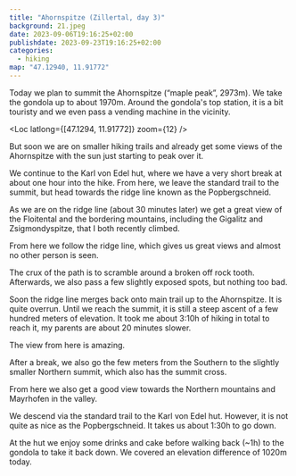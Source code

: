 ```yaml
---
title: "Ahornspitze (Zillertal, day 3)"
background: 21.jpeg
date: 2023-09-06T19:16:25+02:00
publishdate: 2023-09-23T19:16:25+02:00
categories:
  - hiking
map: "47.12940, 11.91772"
---
```


Today we plan to summit the Ahornspitze (“maple peak”, 2973m). We take the gondola up to about
1970m. Around the gondola's top station, it is a bit touristy and we even pass
a vending machine in the vicinity.

<Loc latlong={[47.1294, 11.91772]} zoom={12} />

<Gallery>
  <Rimg src="2.jpeg" caption="The gondola's top station." />
  <Rimg src="1.jpeg" caption="A vending machine in the mountains. 🤨" />
  <Rimg src="3.jpeg" alt="On a wide trail." />
</Gallery>

But soon we are on smaller hiking trails and already get some views of the
Ahornspitze with the sun just starting to peak over it.

<Rimg src="4.jpeg" alt="Sun peaking over the Ahornspitze." />

<Pano src="1.jpeg" alt="View of the Ahornspitze and sourrounding landscape" />

We continue to the Karl von Edel hut, where we have a very short break at about
one hour into the hike. From here, we leave the standard trail to the summit, but
head towards the ridge line known as the Popbergschneid.

<Gallery>
  <Rimg
    src="5.jpeg"
    alt="Sculpture next to a window of a wooden mountain hut."
  />
  <Rimg src="7.jpeg" alt="Hiking in front of some alp buildings." />
  <Rimg src="9.jpeg" caption="Trail towards the Popbergschneid" />
  <Rimg src="10.jpeg" alt="Hiking towards the Popbergschneid" />
</Gallery>

<Rimg
  src="12.jpeg"
  caption="The trail gets steeper as we approach the ridge line."
/>

As we are on the ridge line (about 30 minutes later) we get a great view of the
Floitental and the bordering mountains, including the <Link
to="/posts/230814-gigalitz/">Gigalitz</Link> and <Link
to="/posts/230813-zsigmondyspitze/">Zsigmondyspitze</Link>, that I both recently
climbed.

<Rimg src="15.jpeg" alt="View of the Floitental" />

<Gallery>
  <Rimg src="16.jpeg" alt="Enjoyng the view" />
  <Rimg src="17.jpeg" alt="Studying the map" />
</Gallery>

From here we follow the ridge line, which gives us great views and almost no
other person is seen.

<Gallery large="true">
  <Rimg src="18.jpeg" alt="Popbergschneid" />
  <Rimg src="19.jpeg" alt="Popbergschneid" />
</Gallery>

<Rimg src="20.jpeg" alt="Popbergschneid" />

The crux of the path is to scramble around a broken off rock tooth. Afterwards,
we also pass a few slightly exposed spots, but nothing too bad.

<Gallery large="true">
  <Rimg src="22.jpeg" alt="The crux of the Popbergschneid" />
  <Rimg src="23.jpeg" alt="Popbergschneid" />
</Gallery>

Soon the ridge line merges back onto main trail up to the Ahornspitze. It is
quite overrun. Until we reach the summit, it is still a steep ascent of a few
hundred meters of elevation. It took me about 3:10h of hiking in total to reach
it, my parents are about 20 minutes slower.

<Gallery>
  <Rimg
    src="24.jpeg"
    caption="My father being tired after reaching the summit."
  />
  <Rimg src="26.jpeg" alt="Enjoying the view" />
</Gallery>

The view from here is amazing.

<Pano2x src="2.jpeg" alt="View of the mountains surrounding the Zillertal" />

After a break, we also go the few meters from the Southern to the slightly
smaller Northern summit, which also has the summit cross.

<Gallery>
  <Rimg src="27.jpeg" caption="The overrun Northern summit." />
  <Rimg src="28.jpeg" alt="The summit cross of the Ahornspitze." />
</Gallery>

From here we also get a good view towards the Northern mountains and Mayrhofen
in the valley.

<Pano src="3.jpeg" alt="View from the Ahornspitze." />

We descend via the standard trail to the Karl von Edel hut. However, it is not
quite as nice as the Popbergschneid. It takes us about 1:30h to go down.

<Gallery>
  <Rimg src="30.jpeg" alt="Approaching the Karl von Edel hut" />
  <Rimg src="31.jpeg" alt="Karl von Edel hut" />
</Gallery>

At the hut we enjoy some drinks and cake before walking back (~1h) to the
gondola to take it back down. We covered an elevation difference of 1020m today.

<Rimg src="32.jpeg" alt="Descending from the Karl von Edel hut" />

<Nextday />
